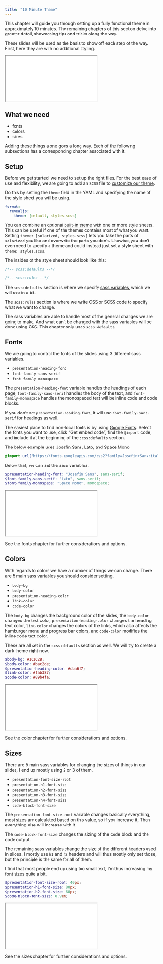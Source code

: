 ```yaml
---
title: "10 Minute Theme"
---
```


This chapter will guide you through setting up a fully functional theme in approximately 10 minutes. The remaining chapters of this section delve into greater detail, showcasing tips and tricks along the way.

These slides will be used as the basis to show off each step of the way.
First, here they are with no additional styling.

<iframe class="slide-deck" src="examples/10-minutes/10min-0.html">

</iframe>

## What we need

- fonts
- colors
- sizes

Adding these things alone goes a long way.
Each of the following subsections has a corresponding chapter associated with it.

## Setup

Before we get started, we need to set up the right files.
For the best ease of use and flexibility, we are going to add an `SCSS` file to [customize our theme](https://quarto.org/docs/presentations/revealjs/themes.html#customizing-themes).

Do this by setting the `theme` field in the YAML and specifying the name of the style sheet you will be using.

```yaml
format:
  revealjs: 
    theme: [default, styles.scss]
```

::: {.callout-tip}
You can combine an optional [built-in theme](https://quarto.org/docs/presentations/revealjs/themes.html#using-themes) with one or more style sheets. This can be useful if one of the themes contains most of what you want. Setting `theme: [solarized, styles.scss]` lets you take the parts of `solarized` you like and overwrite the parts you don't. Likewise, you don't even need to specify a theme and could instead just set a style sheet with `theme: styles.scss`.
:::

The insides of the style sheet should look like this:

```scss
/*-- scss:defaults --*/

/*-- scss:rules --*/

```

The `scss:defaults` section is where we specify [sass variables](https://quarto.org/docs/presentations/revealjs/themes.html#sass-variables), which we will see in a bit.

The `scss:rules` section is where we write CSS or SCSS code to specify what we want to change.

The sass variables are able to handle most of the general changes we are going to make.
And what can't be changed with the sass variables will be done using CSS.
This chapter only uses `scss:defaults`.

## Fonts

We are going to control the fonts of the slides using 3 different sass variables.

- `presentation-heading-font`
- `font-family-sans-serif`
- `font-family-monospace`

The `presentation-heading-font` variable handles the headings of each page,
`font-family-sans-serif` handles the body of the text,
and `font-family-monospace` handles the monospaced text will be inline code and code blocks.

If you don't set `presentation-heading-font`, it will use `font-family-sans-serif` for headings as well.

The easiest place to find non-local fonts is by using [Google Fonts](https://fonts.google.com/).
Select the fonts you want to use,
click "Get embed code",
find the `@import` code, and include it at the beginning of the `scss:defaults` section.

The below example uses [Josefin Sans](https://fonts.google.com/specimen/Josefin+Sans), [Lato](https://fonts.google.com/specimen/Lato), and [Space Mono](https://fonts.google.com/specimen/Space+Mono).

```scss
@import url('https://fonts.googleapis.com/css2?family=Josefin+Sans:ital,wght@0,100..700;1,100..700&family=Lato:ital,wght@0,100;0,300;0,400;0,700;0,900;1,100;1,300;1,400;1,700;1,900&family=Space+Mono:ital,wght@0,400;0,700;1,400;1,700&display=swap');
```

Below that, we can set the sass variables.

```scss
$presentation-heading-font: "Josefin Sans", sans-serif;
$font-family-sans-serif: "Lato", sans-serif;
$font-family-monospace: "Space Mono", monospace;
```

<iframe class="slide-deck" src="examples/10-minutes/10min-1.html">

</iframe>

See the fonts chapter for further considerations and options.

## Colors

With regards to colors we have a number of things we can change.
There are 5 main sass variables you should consider setting.

- `body-bg`
- `body-color`
- `presentation-heading-color`
- `link-color`
- `code-color`

The `body-bg` changes the background color of the slides, the `body-color` changes the text color, `presentation-heading-color` changes the heading text color, `link-color` changes the colors of the links, which also affects the hamburger menu and progress bar colors, and `code-color` modifies the inline code text color.

These are all set in the `scss:defaults` section as well.
We will try to create a dark theme right now.

```scss
$body-bg: #1C1C2B;
$body-color: #bac2de;
$presentation-heading-color: #cba6f7;
$link-color: #fab387;
$code-color: #89b4fa;
```

<iframe class="slide-deck" src="examples/10-minutes/10min-2.html">

</iframe>

See the color chapter for further considerations and options.

## Sizes

There are 5 main sass variables for changing the sizes of things in our slides,
I end up mostly using 2 or 3 of them.

- `presentation-font-size-root`
- `presentation-h1-font-size`
- `presentation-h2-font-size`
- `presentation-h3-font-size`
- `presentation-h4-font-size`
- `code-block-font-size`

The `presentation-font-size-root` variable changes basically everything, 
most sizes are calculated based on this value, so if you increase it,
Then everything else will increase with it. 

The `code-block-font-size` changes the sizing of the code block and the code output.

The remaining sass variables change the size of the different headers used in slides.
I mostly use `h1` and `h2` headers and will thus mostly only set those,
but the principle is the same for all of them.

I find that most people end up using too small text,
I'm thus increasing my font sizes quite a bit.

```scss
$presentation-font-size-root: 40px;
$presentation-h1-font-size: 80px;
$presentation-h2-font-size: 60px;
$code-block-font-size: 0.9em;
```

<iframe class="slide-deck" src="examples/10-minutes/10min-3.html">

</iframe>

See the sizes chapter for further considerations and options.
